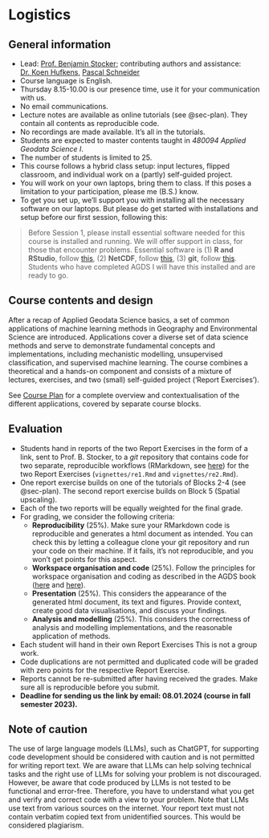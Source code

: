 # Logistics {#sec-logistics}

## General information

- Lead: [Prof. Benjamin Stocker](https://geco-group.org/author/benjamin-stocker/); contributing authors and assistance: [Dr. Koen Hufkens](https://geco-group.org/author/koen-hufkens/), [Pascal Schneider](https://geco-group.org/author/pascal-schneider/) 
- Course language is English.
- Thursday 8.15-10.00 is our presence time, use it for your communication with us.
- No email communications.
- Lecture notes are available as online tutorials (see @sec-plan). They contain all contents as reproducible code.
- No recordings are made available. It’s all in the tutorials.
- Students are expected to master contents taught in *480094 Applied Geodata Science I*.
- The number of students is limited to 25.
- This course follows a hybrid class setup: input lectures, flipped classroom, and individual work on a (partly) self-guided project.
- You will work on your own laptops, bring them to class. If this poses a limitation to your participation, please me (B.S.) know. 
- To get you set up, we’ll support you with installing all the necessary software on our laptops. But please do get started with installations and setup before our first session, following this:

> Before Session 1, please install essential software needed for this course is installed and running. We will offer support in class, for those that encounter problems. Essential software is (1) **R and RStudio**, follow [this](https://geco-bern.github.io/agds/gettingstarted.html#installing-r-and-rstudio), (2) **NetCDF**, follow [this](https://geco-bern.github.io/agds/gettingstarted.html#other-libraries-and-applications), (3) **git**, follow [this](https://geco-bern.github.io/agds/gettingstarted.html#git-1). Students who have completed AGDS I will have this installed and are ready to go.


## Course contents and design

After a recap of Applied Geodata Science basics, a set of common applications of machine learning methods in Geography and Environmental Science are introduced. Applications cover a diverse set of data science methods and serve to demonstrate fundamental concepts and implementations, including mechanistic modelling, unsupervised classification, and supervised machine learning. The course combines a theoretical and a hands-on component and consists of a mixture of lectures, exercises, and two (small) self-guided project ('Report Exercises').

See [Course Plan](@sec-plan) for a complete overview and contextualisation of the different applications, covered by separate course blocks.

## Evaluation

- Students hand in reports of the two Report Exercises in the form of a link, sent to Prof. B. Stocker, to a *git* repository that contains code for two separate, reproducible workflows (RMarkdown, see [here](https://geco-bern.github.io/agds/gettingstarted.html#rmarkdown)) for the two Report Exercises (`vignettes/re1.Rmd` and `vignettes/re2.Rmd`).
- One report exercise builds on one of the tutorials of Blocks 2-4 (see @sec-plan). The second report exercise builds on Block 5 (Spatial upscaling).
- Each of the two reports will be equally weighted for the final grade.
- For grading, we consider the following criteria:
  - **Reproducibility** (25%). Make sure your RMarkdown code is reproducible and generates a html document as intended. You can check this by letting a colleague clone your git repository and run your code on their machine. If it fails, it's not reproducible, and you won't get points for this aspect.
  - **Workspace organisation and code** (25%). Follow the principles for workspace organisation and coding as described in the AGDS book ([here](https://geco-bern.github.io/agds/gettingstarted.html#wspmgmt) and [here](https://geco-bern.github.io/agds/programmingprimers.html#programming-basics)).
  - **Presentation** (25%). This considers the appearance of the generated html document, its text and figures. Provide context, create good data visualisations, and discuss your findings.
  - **Analysis and modelling** (25%). This considers the correctness of analysis and modelling implementations, and the reasonable application of methods.
- Each student will hand in their own Report Exercises This is not a group work. 
- Code duplications are not permitted and duplicated code will be graded with zero points for the respective Report Exercise.
- Reports cannot be re-submitted after having received the grades. Make sure all is reproducible before you submit.
- **Deadline for sending us the link by email: 08.01.2024 (course in fall semester 2023).**

## Note of caution

The use of large language models (LLMs), such as ChatGPT, for supporting code development should be considered with caution and is not permitted for writing report text. We are aware that LLMs can help solving technical tasks and the right use of LLMs for solving your problem is not discouraged. However, be aware that code produced by LLMs is not tested to be functional and error-free. Therefore, you have to understand what you get and verify and correct code with a view to your problem. Note that LLMs use text from various sources on the internet. Your report text must not contain verbatim copied text from unidentified sources. This would be considered plagiarism.

<!-- This is a book created from markdown and executable code. -->

<!-- See @knuth84 for additional discussion of literate programming. -->

<!-- ```{r} -->
<!-- 1 + 1 -->
<!-- ``` -->
